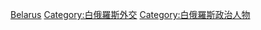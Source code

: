 [[Category:各国外交官|Belarus]]
[[Category:白俄羅斯外交|Category:白俄羅斯外交]]
[[Category:白俄羅斯政治人物|Category:白俄羅斯政治人物]]